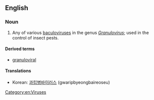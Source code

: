 ==English==

===Noun===
{{en-noun|es}}

# Any of various [[baculovirus]]es in the genus ''[[Granulovirus]]'';  used in the control of insect pests.

====Derived terms====
* [[granuloviral]]

====Translations====
{{trans-top|form of baculovirus}}
* Korean: [[과립병바이러스]] (gwaripbyeongbaireoseu)
{{trans-mid}}
{{trans-bottom}}

[[Category:en:Viruses]]
